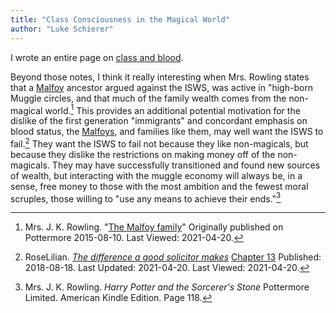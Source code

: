 ```yaml
---
title: "Class Consciousness in the Magical World"
author: "Luke Schierer"
---
```

I wrote an entire page on [class and blood].

[class and blood]: <class_and_blood>

Beyond those notes, I think it really interesting when Mrs. Rowling states that
a [Malfoy] ancestor argued against the ISWS, was active in "high-born Muggle
circles, and that much of the family wealth comes from the non-magical
world.[^210420-12]  This provides an additional potential motivation for the
dislike of the first generation "immigrants" and concordant emphasis on blood
status, the [Malfoys], and families like them, may well want the ISWS to
fail.[^210420-13] They want the ISWS to fail not because they like
non-magicals, but because they dislike the restrictions on making money off of
the non-magicals. They may have successfully transitioned and found new sources
of wealth, but interacting with the muggle economy will always be, in a sense,
free money to those with the most ambition and the fewest moral scruples, those
willing to "use any means to achieve their ends."[^210420-14]

[Malfoy]: <../../people/Malfoy/>

[Malfoys]: <../../people/Malfoy/>

[^210420-14]: Mrs. J. K. Rowling. _Harry Potter and the Sorcerer's Stone_
    Pottermore Limited. American Kindle Edition.  Page 118.

[^210420-13]: RoseLilian.
    _[The difference a good solicitor makes](https://www.fanfiction.net/s/13049901)_
    [Chapter 13](https://www.fanfiction.net/s/13049901/13/The-difference-a-good-solicitor-makes)
    Published: 2018-08-18. Last Updated: 2021-04-20. Last Viewed: 2021-04-20.

[^210420-12]: Mrs. J. K. Rowling.
    "[The Malfoy family](https://www.wizardingworld.com/writing-by-jk-rowling/the-malfoy-family)"
    Originally published on Pottermore 2015-08-10. Last Viewed: 2021-04-20.

